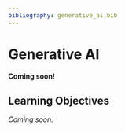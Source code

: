 ```yaml
---
bibliography: generative_ai.bib
---
```


# Generative AI {#sec-generative_ai}

**Coming soon!** 

::: {.callout-tip}

## Learning Objectives

*Coming soon.*

:::

